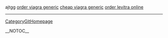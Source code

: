 ajtgg  <a href= http://www.synchrotron.vic.gov.au/forum/topic.asp?TOPIC_ID=5101 >order viagra generic</a> <a href= http://www.synchrotron.vic.gov.au/forum/topic.asp?TOPIC_ID=5102 >cheap viagra generic</a> <a href= http://www.synchrotron.vic.gov.au/forum/topic.asp?TOPIC_ID=5103 >order levitra online</a>
----
[[CategoryGitHomepage]]

__NOTOC__